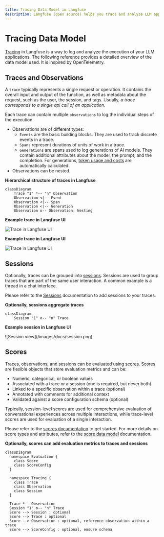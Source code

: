 ```yaml
---
title: Tracing Data Model in Langfuse
description: Langfuse (open source) helps you trace and analyze LLM applications. Learn how traces and observations are structured in Langfuse.
---
```


# Tracing Data Model

[Tracing](/docs/tracing) in Langfuse is a way to log and analyze the execution of your LLM applications. The following reference provides a detailed overview of the data model used. It is inspired by OpenTelemetry.

## Traces and Observations

A `trace` typically represents a single request or operation.
It contains the overall input and output of the function, as well as metadata about the request, such as the user, the session, and tags.
Usually, _a trace corresponds to a single api call of an application_.

Each trace can contain multiple `observations` to log the individual steps of the execution.

- Observations are of different types:
  - `Events` are the basic building blocks. They are used to track discrete events in a trace.
  - `Spans` represent durations of units of work in a trace.
  - `Generations` are spans used to log generations of AI models. They contain additional attributes about the model, the prompt, and the completion. For generations, [token usage and costs](/docs/model-usage-and-cost) are automatically calculated.
- Observations can be nested.

<div className="grid grid-cols-2 mt-6 gap-2 md:gap-4">

<div className="border rounded py-4 text-center bg-card">

**Hierarchical structure of traces in Langfuse**

```mermaid
classDiagram
    Trace "1" *-- "n" Observation
    Observation <|-- Event
    Observation <|-- Span
    Observation <|-- Generation
    Observation o-- Observation: Nesting
```

</div>

<div className="border rounded py-4 text-center block dark:hidden bg-card">

**Example trace in Langfuse UI**

![Trace in Langfuse UI](/images/docs/tracing-observation-tree-light.png)

</div>

<div className="border rounded py-4 text-center bg-background hidden dark:block">

**Example trace in Langfuse UI**

![Trace in Langfuse UI](/images/docs/tracing-observation-tree-dark.png)

</div>

</div>

## Sessions

Optionally, traces can be grouped into [sessions](/docs/tracing-features/sessions).
Sessions are used to group traces that are part of the same user interaction.
A common example is a thread in a chat interface.

Please refer to the [Sessions](/docs/tracing-features/sessions) documentation to add sessions to your traces.

<div className="grid grid-cols-2 mt-6 gap-2 md:gap-4">

<div className="border rounded py-4 text-center bg-card">

**Optionally, sessions aggregate traces**

```mermaid
classDiagram
    Session "1" o-- "n" Trace
```

</div>

<div className="border rounded pt-4 px-2 pb-2 text-center block bg-card">

**Example session in Langfuse UI**

<Frame border fullWidth>
  ![Session view](/images/docs/session.png)
</Frame>

</div>

</div>

## Scores

Traces, observations, and sessions can be evaluated using [scores](/docs/scores). Scores are flexible objects that store evaluation metrics and can be:

- Numeric, categorical, or boolean values
- Associated with a trace or a session (one is required, but never both)
- Linked to a specific observation within a trace (optional)
- Annotated with comments for additional context
- Validated against a score configuration schema (optional)

Typically, session-level scores are used for comprehensive evaluation of conversational experiences across multiple interactions, while trace-level scores are used for evaluation of a single interaction.

Please refer to the [scores documentation](/docs/scores) to get started. For more details on score types and attributes, refer to the [score data model](/docs/scores/data-model) documentation.

<div className="border rounded py-4 mt-6 text-center bg-card">

**Optionally, scores can add evaluation metrics to traces and sessions**

```mermaid
classDiagram
  namespace Evaluation {
    class Score
    class ScoreConfig
  }

  namespace Tracing {
    class Trace
    class Observation
    class Session
  }

  Trace *-- Observation
  Session "1" o-- "n" Trace
  Score --> Session : optional
  Score --> Trace : optional
  Score --> Observation : optional, reference observation within a trace
  Score --> ScoreConfig : optional, ensure schema
```

</div>
